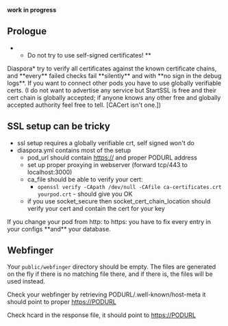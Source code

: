 '''work in progress'''

== Prologue ==
** Do not try to use self-signed certificates! **

Diaspora* try to verify all certificates against the known certificate chains, and **every** failed checks fail **silently** and with **no sign in the debug logs**. If you want to connect other pods you have to use globally verifiable certs. (I do not want to advertise any service but StartSSL is free and their cert chain is globally accepted; if anyone knows any other free and globally accepted authority feel free to tell. [CACert isn't one.])

== SSL setup can be tricky ==

* ssl setup requires a globally verifiable crt, self signed won't do
* diaspora.yml contains most of the setup
** pod_url should contain https:// and proper PODURL address
** set up proper proxying in webserver (forward tcp/443 to localhost:3000)
** ca_file should be able to verify your cert:
*** <code>openssl verify -CApath /dev/null -CAfile ca-certificates.crt  yourpod.crt </code>  - should give you OK
** if you use socket_secure then socket_cert_chain_location should verify your cert and contain the cert for your key 

If you change your pod from http: to https: you have to fix every entry in your configs **and** your database.

== Webfinger ==
Your <code>public/webfinger</code> directory should be empty. The files are generated on the fly if there is no matching file there, and if there is, the files will be used instead.

Check your webfinger by retrieving PODURL/.well-known/host-meta it should point to proper https://PODURL

Check hcard in the response file, it should point to https://PODURL